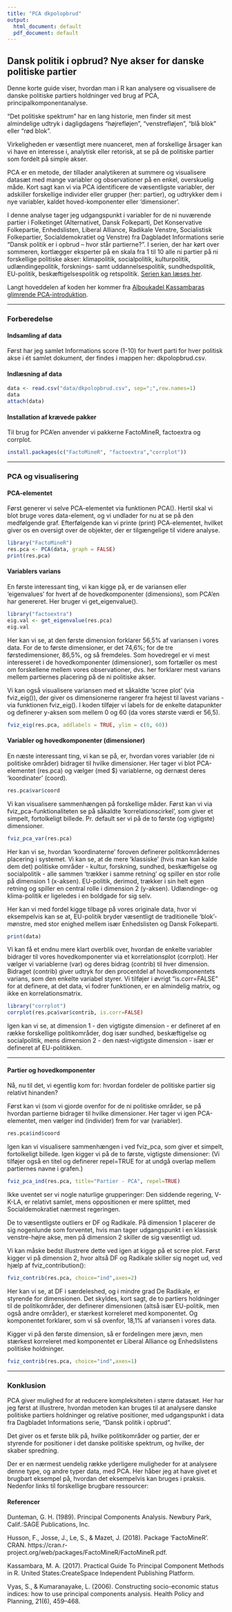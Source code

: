---
title: "PCA dkpolopbrud"
output:
  html_document: default
  pdf_document: default
---

## Dansk politik i opbrud? Nye akser for danske politiske partier

Denne korte guide viser, hvordan man i R kan analysere og visualisere de danske politiske partiers holdninger ved brug af PCA, principalkomponentanalyse. 

"Det politiske spektrum" har en lang historie, men finder sit mest almindelige udtryk i dagligdagens "højrefløjen", "venstrefløjen", "blå blok" eller "rød blok".

Virkeligheden er væsentligt mere nuanceret, men af forskellige årsager kan vi have en interesse i, analytisk eller retorisk, at se på de politiske partier som fordelt på simple akser.

PCA er en metode, der tillader analytikeren at summere og visualisere datasæt med mange variabler og observationer på en enkel, overskuelig måde. Kort sagt kan vi via PCA identificere de væsentligste variabler, der adskiller forskellige individer eller grupper (her: partier), og udtrykker dem i nye variabler, kaldet hoved-komponenter eller 'dimensioner'.

I denne analyse tager jeg udgangspunkt i variabler for de ni nuværende partier i Folketinget (Alternativet, Dansk Folkeparti, Det Konservative Folkepartie, Enhedslisten, Liberal Alliance, Radikale Venstre, Socialistisk Folkepartier, Socialdemokratiet og Venstre) fra Dagbladet Informations serie "Dansk politik er i opbrud – hvor står partierne?". I serien, der har kørt over sommeren, kortlægger eksperter på en skala fra 1 til 10 alle ni partier på ni forskellige politiske akser: klimapolitik, socialpolitik, kulturpolitik, udlændingepolitik, forsknings- samt uddannelsespolitik, sundhedspolitik, EU-politik, beskæftigelsespolitik og retspolitik. [Serien kan læses her](https://www.information.dk/serie/dansk-politik-opbrud-staar-partierne).

Langt hoveddelen af koden her kommer fra [Alboukadel Kassambaras glimrende PCA-introduktion](http://www.sthda.com/english/articles/31-principal-component-methods-in-r-practical-guide/112-pca-principal-component-analysis-essentials/).

***

### Forberedelse 




#### Indsamling af data

Først har jeg samlet Informations score (1-10) for hvert parti for hver politisk akse i ét samlet dokument, der findes i mappen her: dkpolopbrud.csv.

#### Indlæsning af data

```{r}
data <- read.csv("data/dkpolopbrud.csv", sep=";",row.names=1)
data
attach(data)
```

#### Installation af krævede pakker

Til brug for PCA'en anvender vi pakkerne FactoMineR, factoextra og corrplot.

```{r, eval=FALSE}
install.packages(c("FactoMineR", "factoextra","corrplot"))
```

***

### PCA og visualisering

#### PCA-elementet

Først generer vi selve PCA-elementet via funktionen PCA(). Hertil skal vi blot bruge vores data-element, og vi undlader for nu at se på den medfølgende graf. Efterfølgende kan vi printe (print) PCA-elementet, hvilket giver os en oversigt over de objekter, der er tilgængelige til videre analyse.

```{r,warning=FALSE}
library("FactoMineR")
res.pca <- PCA(data, graph = FALSE)
print(res.pca)
```

#### Variablers varians

En første interessant ting, vi kan kigge på, er de variansen eller 'eigenvalues' for hvert af de hovedkomponenter (dimensions), som PCA'en har genereret. Her bruger vi get_eigenvalue().

```{r,warning=FALSE}
library("factoextra")
eig.val <- get_eigenvalue(res.pca)
eig.val
```

Her kan vi se, at den første dimension forklarer 56,5% af variansen i vores data. For de to første dimensioner, er det 74,6%; for de tre førstedimensioner, 86,5%, og så fremdeles. Som hovedregel er vi mest interesseret i de hovedkomponenter (dimensioner), som fortæller os mest om forskellene mellem vores observationer, dvs. her forklarer mest varians mellem partiernes placering på de ni politiske akser.

Vi kan også visualisere variansen med et såkaldte 'scree plot' (via fviz_eig()), der giver os dimensionerne rangerer fra højest til lavest varians - via funktionen fviz_eig(). I koden tilføjer vi labels for de enkelte datapunkter og definerer y-aksen som mellem 0 og 60 (da vores største værdi er 56,5).

```{r}
fviz_eig(res.pca, addlabels = TRUE, ylim = c(0, 60))
```

#### Variabler og hovedkomponenter (dimensioner)

En næste interessant ting, vi kan se på, er, hvordan vores variabler (de ni politiske områder) bidrager til hvilke dimensioner. Her tager vi blot PCA-elementet (res.pca) og vælger (med $) variablerne, og dernæst deres 'koordinater' (coord).

```{r}
res.pca$var$coord
```

Vi kan visualisere sammenhængen på forskellige måder. Først kan vi via fviz_pca-funktionaliteten se på såkaldte 'korrelationscirkel', som giver et simpelt, fortolkeligt billede. Pr. default ser vi på de to første (og vigtigste) dimensioner.

```{r}
fviz_pca_var(res.pca)
```

Her kan vi se, hvordan 'koordinaterne' foroven definerer politikområdernes placering i systemet. Vi kan se, at de mere 'klassiske' (hvis man kan kalde dem det) politiske områder - kultur, forskning, sundhed, beskæftigelse og socialpolitik - alle sammen 'trækker i samme retning' og spiller en stor rolle på dimension 1 (x-aksen). EU-politik, derimod, trækker i sin helt egen retning og spiller en central rolle i dimension 2 (y-aksen). Udlændinge- og klima-politik er ligeledes i en boldgade for sig selv.

Her kan vi med fordel kigge tilbage på vores originale data, hvor vi eksempelvis kan se at, EU-politik bryder væsentligt de traditionelle 'blok'-mønstre, med stor enighed mellem især Enhedslisten og Dansk Folkeparti. 

```{r}
print(data)
```

Vi kan få et endnu mere klart overblik over, hvordan de enkelte variabler bidrager til vores hovedkomponenter via et korrelationsplot (corrplot). Her vælger vi variablerne (var) og deres bidrag (contrib) til hver dimension. Bidraget (contrib) giver udtryk for den procentdel af hovedkomponentets varians, som den enkelte variabel styrer. Vi tilføjer i øvrigt "is.corr=FALSE" for at definere, at det data, vi fodrer funktionen, er en almindelig matrix, og ikke en korrelationsmatrix.

```{r,warning=FALSE}
library("corrplot")
corrplot(res.pca$var$contrib, is.corr=FALSE)
```

Igen kan vi se, at dimension 1 - den vigtigste dimension - er defineret af en række forskellige politikområder, dog især sundhed, beskæftigelse og socialpolitik, mens dimension 2 - den næst-vigtigste dimension - især er defineret af EU-politikken. 

***

#### Partier og hovedkomponenter

Nå, nu til det, vi egentlig kom for: hvordan fordeler de politiske partier sig relativt hinanden?

Først kan vi (som vi gjorde ovenfor for de ni politiske områder, se på hvordan partierne bidrager til hvilke dimensioner. Her tager vi igen PCA-elementet, men vælger ind (individer) frem for var (variabler).

```{r}
res.pca$ind$coord
```

Igen kan vi visualisere sammenhængen i ved fviz_pca, som giver et simpelt, fortolkeligt billede. Igen kigger vi på de to første, vigtigste dimensioner: (Vi tilføjer også en titel og definerer repel=TRUE for at undgå overlap mellem partiernes navne i grafen.)

```{r}
fviz_pca_ind(res.pca, title="Partier - PCA", repel=TRUE)
```

Ikke uventet ser vi nogle naturlige grupperinger: Den siddende regering, V-K-LA, er relativt samlet, mens oppositionen er mere splittet, med Socialdemokratiet nærmest regeringen. 

De to væsentligste outliers er DF og Radikale. På dimension 1 placerer de sig nogenlunde som forventet, hvis man tager udgangspunkt i en klassisk venstre-højre akse, men på dimension 2 skiller de sig væsentligt ud.

Vi kan måske bedst illustrere dette ved igen at kigge på et scree plot. Først kigger vi på dimension 2, hvor altså DF og Radikale skiller sig noget ud, ved hjælp af fviz_contribution():

```{r}
fviz_contrib(res.pca, choice="ind",axes=2)
```

Her kan vi se, at DF i særdeleshed, og i mindre grad De Radikale, er styrende for dimensionen. Det skyldes, kort sagt, de to partiers holdninger til de politikområder, der definerer dimensionen (altså især EU-politik, men også andre områder), er stærkest korreleret med komponentet. Og komponentet forklarer, som vi så ovenfor, 18,1% af variansen i vores data.

Kigger vi på den første dimension, så er fordelingen mere jævn, men stærkest korreleret med komponentet er Liberal Alliance og Enhedslistens politiske holdninger.

```{r}
fviz_contrib(res.pca, choice="ind",axes=1)
```

***

### Konklusion

PCA giver mulighed for at reducere kompleksiteten i større datasæt. Her har jeg først at illustrere, hvordan metoden kan bruges til at analysere danske politiske partiers holdninger og relative positioner, med udgangspunkt i data fra Dagbladet Informations serie, "Dansk politik i opbrud".

Det giver os et første blik på, hvilke politikområder og partier, der er styrende for positioner i det danske politiske spektrum, og hvilke, der skaber spredning.

Der er en nærmest uendelig række yderligere muligheder for at analysere denne type, og andre typer data, med PCA. Her håber jeg at have givet et brugbart eksempel på, hvordan det eksempelvis kan bruges i praksis. Nedenfor links til forskellige brugbare ressourcer:

#### Referencer

Dunteman, G. H. (1989). Principal Components Analysis. Newbury Park, Calif.:SAGE Publications, Inc.

Husson, F., Josse, J., Le, S., & Mazet, J. (2018). Package ‘FactoMineR’. CRAN. https://cran.r-project.org/web/packages/FactoMineR/FactoMineR.pdf.

Kassambara, M. A. (2017). Practical Guide To Principal Component Methods in R. United States:CreateSpace Independent Publishing Platform.

Vyas, S., & Kumaranayake, L. (2006). Constructing socio-economic status indices: how to use principal components analysis. Health Policy and Planning, 21(6), 459–468.

